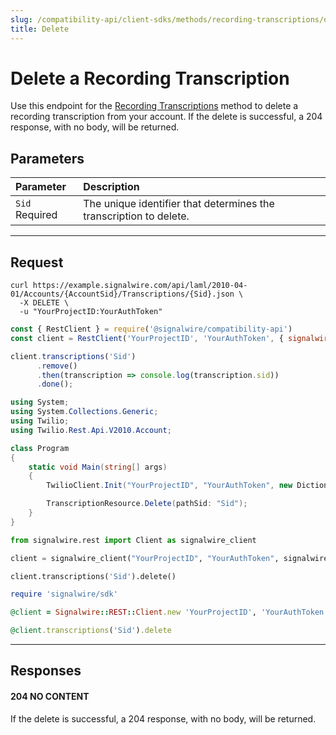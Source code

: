 ```yaml
---
slug: /compatibility-api/client-sdks/methods/recording-transcriptions/delete
title: Delete
---
```


# Delete a Recording Transcription

Use this endpoint for the [Recording Transcriptions](./index.mdx) method to delete a recording transcription from your account. 
If the delete is successful, a 204 response, with no body, will be returned.

## Parameters

| Parameter                                        | Description                                                        |
| :----------------------------------------------- | :----------------------------------------------------------------- |
| `Sid` <span className="required-arg">Required</span> | The unique identifier that determines the transcription to delete. |

---

## Request

<Tabs groupId="compatibility-sdks">

<TabItem value="shell" label="cURL">

```shell
curl https://example.signalwire.com/api/laml/2010-04-01/Accounts/{AccountSid}/Transcriptions/{Sid}.json \
  -X DELETE \
  -u "YourProjectID:YourAuthToken"
```

</TabItem>

<TabItem value="node" label="Node.js">

```javascript
const { RestClient } = require('@signalwire/compatibility-api')
const client = RestClient('YourProjectID', 'YourAuthToken', { signalwireSpaceUrl: 'example.signalwire.com' })

client.transcriptions('Sid')
      .remove()
      .then(transcription => console.log(transcription.sid))
      .done();
```

</TabItem>

<TabItem value="csharp" label="C#">

```csharp
using System;
using System.Collections.Generic;
using Twilio;
using Twilio.Rest.Api.V2010.Account;

class Program
{
    static void Main(string[] args)
    {
        TwilioClient.Init("YourProjectID", "YourAuthToken", new Dictionary<string, object> { ["signalwireSpaceUrl"] = "{SPACE}.signalwire.com" });

        TranscriptionResource.Delete(pathSid: "Sid");
    }
}
```

</TabItem>

<TabItem value="python" label="Python">

```python
from signalwire.rest import Client as signalwire_client

client = signalwire_client("YourProjectID", "YourAuthToken", signalwire_space_url = 'example.signalwire.com')

client.transcriptions('Sid').delete()
```

</TabItem>

<TabItem value="ruby" label="Ruby">

```ruby
require 'signalwire/sdk'

@client = Signalwire::REST::Client.new 'YourProjectID', 'YourAuthToken', signalwire_space_url: "example.signalwire.com"

@client.transcriptions('Sid').delete
```

</TabItem>

</Tabs>

---

## Responses

<h4><span class="badge badge--success">204</span> NO CONTENT</h4>

If the delete is successful, a 204 response, with no body, will be returned.